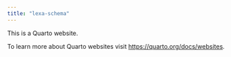 ```yaml
---
title: "lexa-schema"
---
```


This is a Quarto website.

To learn more about Quarto websites visit <https://quarto.org/docs/websites>.
